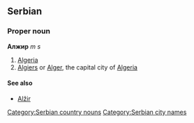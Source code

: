 ==Serbian==
===Proper noun===
'''Алжир''' ''m s''
#[[Algeria]]
#[[Algiers]] or [[Alger]], the capital city of [[Algeria]]
====See also====
*[[Alžir]]
[[Category:Serbian country nouns]]
[[Category:Serbian city names]]